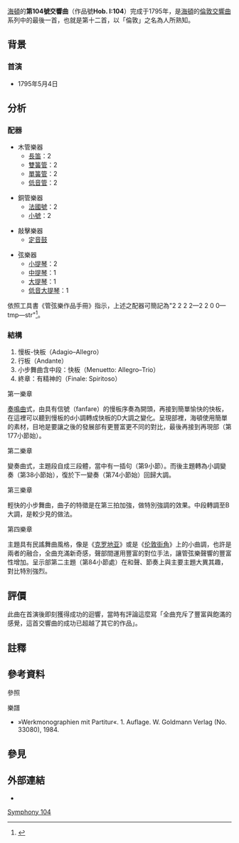 [[约瑟夫·海顿|海頓]]的'''第104號交響曲'''（作品號'''Hob. I:104'''）完成于1795年，是[[海頓|海頓]]的[[倫敦交響曲|倫敦交響曲]]系列中的最後一首，也就是第十二首，以「倫敦」之名為人所熟知{{notetag|除了「倫敦」這個名字外，還有「所羅門」的稱呼。}}。

== 背景 ==
{{expand section}}

=== 首演 ===
* 1795年5月4日

== 分析 ==
=== 配器 ===
{{multicol}}
* 木管樂器
** [[長笛|長笛]]：2
** [[雙簧管|雙簧管]]：2
** [[單簧管|單簧管]]：2
** [[低音管|低音管]]：2
{{multicol-break}}
* 銅管樂器
** [[法國號|法國號]]：2
** [[小號|小號]]：2
{{multicol-break}}
* 敲擊樂器
** [[定音鼓|定音鼓]]
{{multicol-break}}
* 弦樂器
** [[小提琴|小提琴]]：2
** [[中提琴|中提琴]]：1
** [[大提琴|大提琴]]：1
** [[低音大提琴|低音大提琴]]：1
{{multicol-end}}

依照工具書《管弦樂作品手冊》指示，上述之配器可簡記為"2 2 2 2—2 2 0 0—tmp—str"<ref>{{Cite book|title=''ORCHESTRAL MUSIC: A Handbook.''|url=https://archive.org/details/orchestralmusic00dani|last=Daniels|first=David|publisher=Scarecrow Press, Inc.|year=1996|isbn=0-8108-3228-3|location=Lanham|pages=[https://archive.org/details/orchestralmusic00dani/page/n202 190]|edition=3rd ed.}}</ref>。

=== 結構 ===
#慢板-快板（Adagio–Allegro）
#行板（Andante）
#小步舞曲含中段：快板（Menuetto: Allegro–Trio）
#終章：有精神的（Finale: Spiritoso）

;第一樂章
[[奏鳴曲|奏鳴曲]]式，由具有信號（fanfare）的慢板序奏為開頭，再接到簡單愉快的快板，在這裡可以聽到慢板的d小調轉成快板的D大調之變化。呈現部裡，海頓使用簡單的素材，目地是要讓之後的發展部有更豐富更不同的對比，最後再接到再現部（第177小節始）。

;第二樂章
變奏曲式，主題段自成三段體，當中有一插句（第9小節）。而後主題轉為小調變奏（第38小節始），復於下一變奏（第74小節始）回歸大調。

;第三樂章
輕快的小步舞曲，曲子的特徵是在第三拍加強，做特別強調的效果。中段轉調至B{{music|flat}}大調，是較少見的做法。

;第四樂章
主題具有民謠舞曲風格，像是《[[克罗地亚|克罗地亚]]》或是《[[伦敦街角|伦敦街角]]》上的小曲調，也許是兩者的融合，全曲充滿新奇感，聲部間運用豐富的對位手法，讓管弦樂聲響的豐富性增加。呈示部第二主題（第84小節處）在和聲、節奏上與主要主題大異其趣，對比特別強烈。

== 評價 ==
此曲在首演後即刻獲得成功的迴響，當時有評論這麼寫「全曲充斥了豐富與飽滿的感覺，這首交響曲的成功已超越了其它的作品」{{cn}}。

== 註釋 ==
{{notefoot}}

== 參考資料 ==
;參照
{{reflist}}

;樂譜
* »Werkmonographien mit Partitur«. 1. Auflage. W. Goldmann Verlag (No. 33080), 1984. {{ISBN|3-442-33080-7}}

== 參見 ==
{{portal|古典音樂}}

== 外部連結 ==
* {{IMSLP|work=Symphony No.104 in D major, Hob.I:104 (Haydn, Joseph)|cname=海頓第104號交響曲}}

{{海頓交響曲}}

[[Category:海頓交響曲|Symphony 104]]